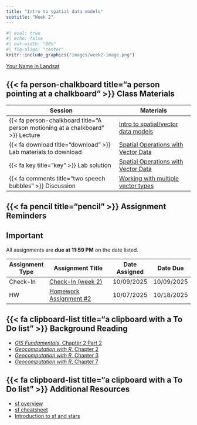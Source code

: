 ```yaml
---
title: "Intro to spatial data models"
subtitle: "Week 2"
---
```


```r
#| eval: true
#| echo: false
#| out-width: "80%"
#| fig-align: "center"
knitr::include_graphics("images/week2-image.png")
```

::: {.gray-text .center-text}
[Your Name in Landsat](https://landsat.gsfc.nasa.gov/apps/YourNameInLandsat-main/index.html){target="_blank"}
:::

## {{< fa person-chalkboard title="a person pointing at a chalkboard" >}} Class Materials

| Session                                                                         | Materials                                             |
|---------------------------------------------------------------------------------|-------------------------------------------------------|
| {{< fa person-chalkboard title="A person motioning at a chalkboard" >}} Lecture | [Intro to spatial/vector data models](https://docs.google.com/presentation/d/1VO5gikxqYw3g9XF5hm3PSdE7MR6YqQsZOBwsFRMH6F4/present){target="_blank"} |
| {{< fa download title="download" >}} Lab materials to download                  | [Spatial Operations with Vector Data](https://downgit.github.io/#/home?url=https://github.com/EDS-223-Geospatial/Weekly-Labs/tree/main/week2){target="_blank"} |
| {{< fa key title="key" >}} Lab solution                                         | [Spatial Operations with Vector Data](labs/week2.qmd) |
| {{< fa comments title="two speech bubbles" >}} Discussion                       | [Working with multiple vector types](discussions/week2-discussion.qmd) |

## {{< fa pencil title="pencil" >}} Assignment Reminders {#assignment-reminders}

:::{.callout-important icon=true}
## Important
All assignments are **due at 11:59 PM** on the date listed.
:::

| Assignment Type | Assignment Title                              | Date Assigned | Date Due   |
|-----------------|-----------------------------------------------|---------------|------------|
| Check-In            | [Check-In (week 2)](https://docs.google.com/forms/d/e/1FAIpQLSdCu0OliV71bQMbLykyVhjXLol4aX7ZtILTsqzd2i3Zt2J8Vg/viewform?usp=header){target="_blank"}              | 10/09/2025    | 10/09/2025 |
| HW              | [Homework Assignment #2](../assignments/HW2.qmd){target="_blank"} | 10/07/2025    | 10/18/2025 |

## {{< fa clipboard-list title="a clipboard with a To Do list" >}} Background Reading
- [*GIS Fundamentals*, Chapter 2 Part 2](readings/Bolstad-chapter2-part2.pdf){target="_blank"}
- [*Geocomputation with R*, Chapter 2](https://r.geocompx.org/spatial-class.html){target="_blank"}
- [*Geocomputation with R*, Chapter 3](https://r.geocompx.org/attr.html){target="_blank"}
- [*Geocomputation with R*, Chapter 7](https://r.geocompx.org/reproj-geo-data){target="_blank"}

## {{< fa clipboard-list title="a clipboard with a To Do list" >}} Additional Resources
- [sf overview](https://r-spatial.github.io/sf/index.html){target="_blank"}
- [sf cheatsheet](https://github.com/rstudio/cheatsheets/blob/main/sf.pdf){target="_blank"}
- [Introduction to sf and stars](https://r-spatial.org/book/07-Introsf.html){target="_blank"}